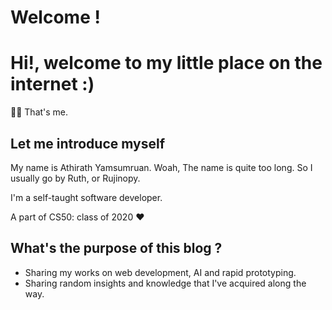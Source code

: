 # Welcome !


<h1 className='text-xl mt-5'>Hi!, welcome to my little place on the internet :)</h1>
<div className="flex space-x-5"> 
<MyProfile />
<MyProfile />
<MyProfile />
</div>

☝🏻 That's me.
## Let me introduce myself

My name is Athirath Yamsumruan.  Woah, The name is quite too long. So I usually go by Ruth, or Rujinopy.

I'm a self-taught software developer.

A part of CS50: class of 2020 ❤️


## What's the purpose of this blog ?

- Sharing my works on web development, AI and rapid prototyping.
- Sharing random insights and knowledge that I've acquired along the way.



